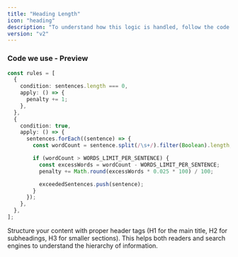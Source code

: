 ```yaml
---
title: "Heading Length"
icon: "heading"
description: "To understand how this logic is handled, follow the code here: <a href='https://github.com/perisicnikola37/dev-to-rater/blob/v2.x/analyzer/src/core/implementations/calculateHeadingsScore.ts' target='_blank'>Code in repository</a>"
version: "v2"
---
```


### Code we use - Preview

```typescript typescript
const rules = [
  {
    condition: sentences.length === 0,
    apply: () => {
      penalty += 1;
    },
  },
  {
    condition: true,
    apply: () => {
      sentences.forEach((sentence) => {
        const wordCount = sentence.split(/\s+/).filter(Boolean).length;

        if (wordCount > WORDS_LIMIT_PER_SENTENCE) {
          const excessWords = wordCount - WORDS_LIMIT_PER_SENTENCE;
          penalty += Math.round(excessWords * 0.025 * 100) / 100;

          exceededSentences.push(sentence);
        }
      });
    },
  },
];
```

<Tip>
  Structure your content with proper header tags (H1 for the main title, H2 for
  subheadings, H3 for smaller sections). This helps both readers and search
  engines to understand the hierarchy of information.
</Tip>

